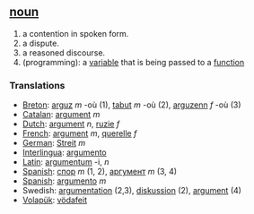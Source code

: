 == [[noun]] ==
# a contention in spoken form.
# a dispute.
# a reasoned discourse.
# (programming): a [[variable]] that is being passed to a [[function]]

=== Translations ===
*[[Breton]]: [[arguz]] ''m'' -où (1), [[tabut]] ''m'' -où (2), [[arguzenn]] ''f'' -où (3)
*[[Catalan]]: [[argument]] ''m''
*[[Dutch]]: [[argument]] ''n'', [[ruzie]] ''f''
*[[French]]: [[argument]] ''m'', [[querelle]] ''f''
*[[German]]: [[Streit]] ''m''
*[[Interlingua]]: [[argumento]]
*[[Latin]]: [[argumentum]] -i, ''n''
*[[Spanish]]: [[спор]] ''m'' (1, 2), [[аргумент]] ''m'' (3, 4)
*[[Spanish]]: [[argumento]] ''m''
*Swedish: [[argumentation]] (2,3), [[diskussion]] (2), [[argument]] (4)
*[[Volapük]]: [[vödafeit]]